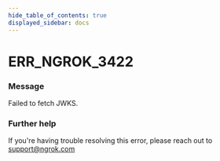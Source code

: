 ```yaml
---
hide_table_of_contents: true
displayed_sidebar: docs
---
```



# ERR_NGROK_3422

### Message

Failed to fetch JWKS.

<ErrorDetails error="err_ngrok_3422" />

### Further help

If you're having trouble resolving this error, please reach out to [support@ngrok.com](mailto:support@ngrok.com?subject=Help%20with%20ERR_NGROK_3422)

